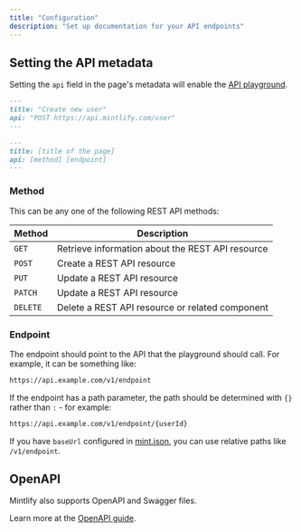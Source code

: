 ```yaml
---
title: "Configuration"
description: "Set up documentation for your API endpoints"
---
```


## Setting the API metadata

Setting the `api` field in the page's metadata will enable the [API playground](/api-playground).

<CodeGroup>

```md Example
---
title: "Create new user"
api: "POST https://api.mintlify.com/user"
---
```

```md Format
---
title: [title of the page]
api: [method] [endpoint]
---
```

</CodeGroup>

### Method

This can be any one of the following REST API methods:

| Method   | Description                                      |
| -------- | ------------------------------------------------ |
| `GET`    | Retrieve information about the REST API resource |
| `POST`   | Create a REST API resource                       |
| `PUT`    | Update a REST API resource                       |
| `PATCH`  | Update a REST API resource                       |
| `DELETE` | Delete a REST API resource or related component  |

### Endpoint

The endpoint should point to the API that the playground should call. For example, it can be something like:

```bash
https://api.example.com/v1/endpoint
```

If the endpoint has a path parameter, the path should be determined with `{}` rather than `:` - for example:

```bash
https://api.example.com/v1/endpoint/{userId}
```

<Note>

If you have `baseUrl` configured in [mint.json](/settings/global), you can use relative paths like `/v1/endpoint`.

</Note>

## OpenAPI

Mintlify also supports OpenAPI and Swagger files.

<Snippet file="api-playground/openapi.mdx" />

Learn more at the [OpenAPI guide](/api-playground/openapi).
